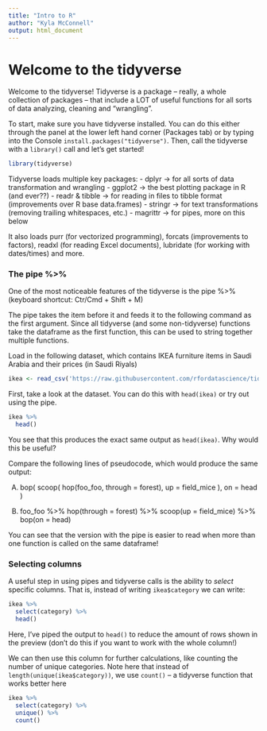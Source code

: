 ```yaml
---
title: "Intro to R"
author: "Kyla McConnell"
output: html_document
---
```


# Welcome to the tidyverse

Welcome to the tidyverse! Tidyverse is a package -- really, a whole collection of packages -- that include a LOT of useful functions for all sorts of data analyzing, cleaning and "wrangling". 

To start, make sure you have tidyverse installed. You can do this either through the panel at the lower left hand corner (Packages tab) or by typing into the Console `install.packages("tidyverse")`. Then, call the tidyverse with a `library()` call and let's get started!

```r
library(tidyverse)
```

Tidyverse loads multiple key packages:
- dplyr -> for all sorts of data transformation and wrangling
- ggplot2 -> the best plotting package in R (and ever??)
- readr & tibble -> for reading in files to tibble format (improvements over R base data.frames)
- stringr -> for text transformations (removing trailing whitespaces, etc.)
- magrittr -> for pipes, more on this below

It also loads purr (for vectorized programming), forcats (improvements to factors), readxl (for reading Excel documents), lubridate (for working with dates/times) and more.

### The pipe %>% 

One of the most noticeable features of the tidyverse is the pipe %>% (keyboard shortcut: Ctr/Cmd + Shift + M) 

The pipe takes the item before it and feeds it to the following command as the first argument. Since all tidyverse (and some non-tidyverse) functions take the dataframe as the first function, this can be used to string together multiple functions. 

Load in the following dataset, which contains IKEA furniture items in Saudi Arabia and their prices (in Saudi Riyals)
```r
ikea <- read_csv('https://raw.githubusercontent.com/rfordatascience/tidytuesday/master/data/2020/2020-11-03/ikea.csv')
```

First, take a look at the dataset. You can do this with `head(ikea)` or try out using the pipe. 

```r
ikea %>% 
  head()
```

You see that this produces the exact same output as `head(ikea)`. Why would this be useful?

Compare the following lines of pseudocode, which would produce the same output:

A.
bop(
  scoop(
    hop(foo_foo, through = forest),
    up = field_mice
  ), 
  on = head
)


B.
foo_foo %>%
  hop(through = forest) %>%
  scoop(up = field_mice) %>%
  bop(on = head)
  
You can see that the version with the pipe is easier to read when more than one function is called on the same dataframe! 

### Selecting columns

A useful step in using pipes and tidyverse calls is the ability to *select* specific columns. That is, instead of writing `ikea$category` we can write:

```r
ikea %>% 
  select(category) %>% 
  head()
```

Here, I've piped the output to `head()` to reduce the amount of rows shown in the preview (don't do this if you want to work with the whole column!)

We can then use this column for further calculations, like counting the number of unique categories. Note here that instead of `length(unique(ikea$category))`, we use `count()` -- a tidyverse function that works better here
```r
ikea %>% 
  select(category) %>% 
  unique() %>% 
  count()
```





